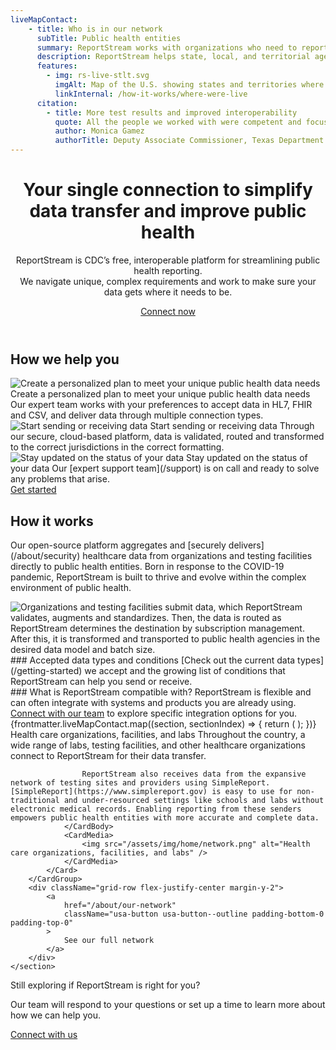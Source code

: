 ```yaml
---
liveMapContact:
    - title: Who is in our network
      subTitle: Public health entities
      summary: ReportStream works with organizations who need to report data and public health entities who need to receive data.
      description: ReportStream helps state, local, and territorial agencies across the United States get the data they need for the best possible public health responses.
      features:
        - img: rs-live-stlt.svg
          imgAlt: Map of the U.S. showing states and territories where ReportStream is currently live
          linkInternal: /how-it-works/where-were-live
      citation:
        - title: More test results and improved interoperability
          quote: All the people we worked with were competent and focused. I will commend the team as to how they have continued to onboard facilities and get those lab results to us timely. Without it, we wouldn’t have received those reports at all; or, we would have had numerous pages of faxes. This initiative really improved our interoperability.
          author: Monica Gamez
          authorTitle: Deputy Associate Commissioner, Texas Department of State Health Services
---
```


<HeroWrapper isAlternate className="rs-bg-grid">
    <div className="grid-container">
        <header className="usa-section usa-prose tablet:grid-col-10">
            <h1>Your single connection to simplify data transfer and improve public health</h1>
            <p className="rs-subtitle">ReportStream is CDC’s free, interoperable platform for streamlining public health reporting.
                <br />We navigate unique, complex requirements and work to make sure your data gets where it needs to be.</p>
            <div className="grid-row margin-top-8 margin-bottom-2">
                <A href={site.forms.connectWithRS.url} className="usa-button usa-button--big" target="_blank">Connect now</A>
            </div>
        </header>
    </div>
</HeroWrapper>
<HeroWrapper>
    <div className="grid-container">
        <section className="usa-section">
            <h2 data-testid="heading" className="font-sans-xl margin-top-0" >How we help you</h2>
            <CardGroup>
                <Card gridLayout={{col: "fill"}} isAlternate>
                    <CardMedia>
                        <img src="/assets/img/home/how-we-help-1.png" alt="Create a personalized plan to meet your unique public health data needs" />
                    </CardMedia>
                    <CardHeader className="font-sans-lg" typeof="div">
                        Create a personalized plan to meet your unique public health data needs
                    </CardHeader>
                    <CardBody>
                        Our expert team works with your preferences to accept data in HL7, FHIR and CSV, and deliver data through multiple connection types.
                    </CardBody>
                </Card>
                <Card gridLayout={{col: "fill"}} isAlternate>
                    <CardMedia>
                        <img src="/assets/img/home/how-we-help-2.png" alt="Start sending or receiving data" />
                    </CardMedia>
                    <CardHeader className="font-sans-lg" typeof="div">
                        Start sending or receiving data
                    </CardHeader>
                    <CardBody>
                        Through our secure, cloud-based platform, data is validated, routed and transformed to the correct jurisdictions in the correct formatting.
                    </CardBody>
                </Card>
                <Card gridLayout={{col: "fill"}} isAlternate>
                    <CardMedia>
                        <img src="/assets/img/home/how-we-help-3.png" alt="Stay updated on the status of your data" />
                    </CardMedia>
                    <CardHeader className="font-sans-lg" typeof="div">
                        Stay updated on the status of your data
                    </CardHeader>
                    <CardBody>
                        Our [expert support team](/support) is on call and ready to solve any problems that arise.
                    </CardBody>
                </Card>
            </CardGroup>
            <div className="grid-row flex-justify-center margin-y-2">
                <A href={site.forms.connectWithRS.url} className="usa-button usa-button--big">Get started</A>
            </div>
        </section>
    </div>
</HeroWrapper>
<HeroWrapper className="bg-blue-5">
    <div className="grid-container">
        <section className="usa-section padding-bottom-0">
            <h2 className="font-sans-xl margin-top-0">How it works</h2>
            <p className="font-sans-lg margin-top-4">Our open-source platform aggregates and [securely delivers](/about/security) healthcare data from organizations and testing facilities directly to public health entities. Born in response to the COVID-19 pandemic, ReportStream is built to thrive and evolve within the complex environment of public health.</p>
            <img
                className="margin-y-8"
                src="/assets/img/ReportStreamDiagram_2023.png"
                alt="Organizations and testing facilities submit data, which ReportStream validates, augments and standardizes. Then, the data is routed as ReportStream determines the destination by subscription management. After this, it is transformed and transported to public health agencies in the desired data model and batch size."
            />
            <div className="grid-row">
                <div className="grid-col-fill margin-right-3">
                    ### Accepted data types and conditions
                    [Check out the current data types](/getting-started) we accept and the growing list of conditions that ReportStream can help you send or receive.
                </div>
                <div className="grid-col-fill margin-right-3">
                    ### What is ReportStream compatible with?
                    ReportStream is flexible and can often integrate with systems and products you are already using. <A href={site.forms.connectWithRS.url}>Connect with our team</A> to explore specific integration options for you.
                </div>
            </div>
        </section>
    </div>
</HeroWrapper>
<HeroWrapper className="grid-container">
    <section className="usa-section">
        {frontmatter.liveMapContact.map((section, sectionIndex) => {
            return (
                <LiveMap key={`livemap-${sectionIndex}`} className="margin-top-2 margin-bottom-0" {...section} />
            );
        })}
        <CardGroup>
            <Card
                gridLayout={{col: "fill"}}
                layout="flagMediaRight"
                headerFirst
                isAlternate>
                <CardHeader>
                    Health care organizations, facilities, and labs
                </CardHeader>
                <CardBody className="grid-col-8">
                    Throughout the country, a wide range of labs, testing facilities, and other healthcare organizations connect to ReportStream for their data transfer.

                    ReportStream also receives data from the expansive network of testing sites and providers using SimpleReport. [SimpleReport](https://www.simplereport.gov) is easy to use for non-traditional and under-resourced settings like schools and labs without electronic medical records. Enabling reporting from these senders empowers public health entities with more accurate and complete data.
                </CardBody>
                <CardMedia>
                    <img src="/assets/img/home/network.png" alt="Health care organizations, facilities, and labs" />
                </CardMedia>
            </Card>
        </CardGroup>
        <div className="grid-row flex-justify-center margin-y-2">
            <a
                href="/about/our-network"
                className="usa-button usa-button--outline padding-bottom-0 padding-top-0"
            >
                See our full network
            </a>
        </div>
    </section>
</HeroWrapper>
<HeroWrapper className="bg-blue-5">
    <section className="grid-container grid-row usa-section usa-prose flex-justify-center">
        <p className="font-sans-xl text-bold margin-top-0">Still exploring if ReportStream is right for you?</p>
        <p className="font-sans-lg">Our team will respond to your questions or set up a time to learn more about how we can help you.</p>
        <A href={site.forms.connectWithRS.url} className="usa-button usa-button--big" target="_blank">Connect with us</A>
    </section>
</HeroWrapper>